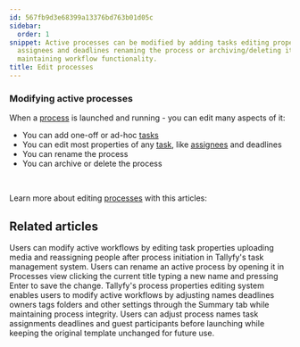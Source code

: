 ```yaml
---
id: 567fb9d3e68399a13376bd763b01d05c
sidebar:
  order: 1
snippet: Active processes can be modified by adding tasks editing properties like
  assignees and deadlines renaming the process or archiving/deleting it entirely while
  maintaining workflow functionality.
title: Edit processes
---
```


### Modifying active processes

When a [process](/products/pro/tracking-and-tasks/processes/) is launched and running - you can edit many aspects of it:

- You can add one-off or ad-hoc [tasks](/products/pro/tracking-and-tasks/tasks/)
- You can edit most properties of any [task](/products/pro/tracking-and-tasks/tasks/), like [assignees](/products/pro/documenting/members/) and deadlines
- You can rename the process
- You can archive or delete the process

&nbsp;

Learn more about editing [processes](/products/pro/tracking-and-tasks/processes/) with this articles:



<PageTree />


## Related articles
<CardGrid>
<LinkTitleCard header="<b>Tasks > Edit tasks</b>" href="/products/pro/tracking-and-tasks/tasks/edit-task/" > Users can modify active workflows by editing task properties uploading media and reassigning people after process initiation in Tallyfy's task management system. </LinkTitleCard>
<LinkTitleCard header="<b>Edit Processes > Rename a process</b>" href="/products/pro/tracking-and-tasks/processes/edit-processes/how-can-i-rename-a-process-in-tallyfy/" > Users can rename an active process by opening it in Processes view clicking the current title typing a new name and pressing Enter to save the change. </LinkTitleCard>
<LinkTitleCard header="<b>Edit Processes > Edit tasks and process properties</b>" href="/products/pro/tracking-and-tasks/processes/edit-processes/how-can-i-edit-tasks-and-processes-in-tallyfy/" > Tallyfy's process properties editing system enables users to modify active workflows by adjusting names deadlines owners tags folders and other settings through the Summary tab while maintaining process integrity. </LinkTitleCard>
<LinkTitleCard header="<b>Launching > Edit before launch</b>" href="/products/pro/launching/how-can-i-edit-a-process-before-launching/" > Users can adjust process names task assignments deadlines and guest participants before launching while keeping the original template unchanged for future use. </LinkTitleCard>
</CardGrid>